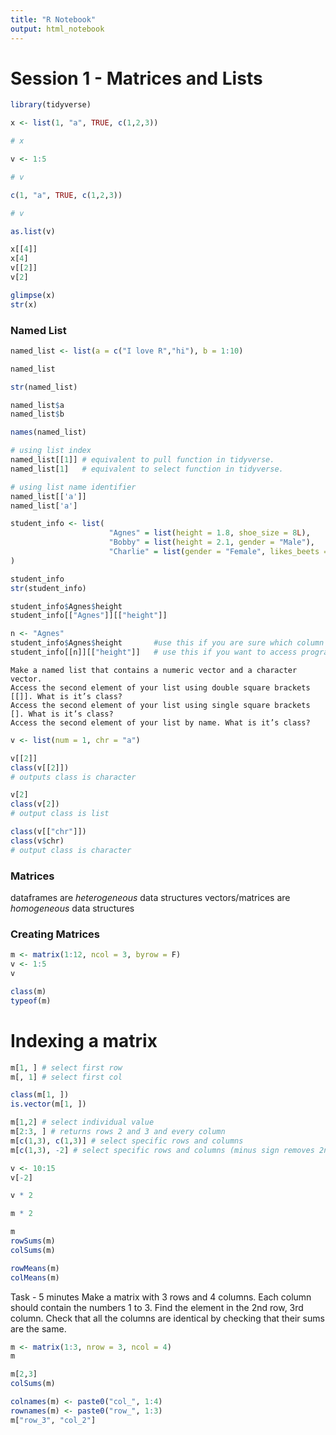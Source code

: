 ```yaml
---
title: "R Notebook"
output: html_notebook
---
```


# Session 1 - Matrices and Lists


```r

library(tidyverse)

```


```r

x <- list(1, "a", TRUE, c(1,2,3))

# x

v <- 1:5

# v

c(1, "a", TRUE, c(1,2,3))

# v

as.list(v)

```

```r

x[[4]]
x[4]
v[[2]]
v[2]

glimpse(x)
str(x)

```

### Named List

```r

named_list <- list(a = c("I love R","hi"), b = 1:10)

named_list

str(named_list)

named_list$a
named_list$b

names(named_list)

# using list index
named_list[[1]] # equivalent to pull function in tidyverse.
named_list[1]   # equivalent to select function in tidyverse.

# using list name identifier
named_list[['a']]
named_list['a']


```

```r

student_info <- list(
                      "Agnes" = list(height = 1.8, shoe_size = 8L),
                      "Bobby" = list(height = 2.1, gender = "Male"),
                      "Charlie" = list(gender = "Female", likes_beets = TRUE)
)

student_info
str(student_info)

student_info$Agnes$height
student_info[["Agnes"]][["height"]]

n <- "Agnes"
student_info$Agnes$height       #use this if you are sure which column you want and it won't change
student_info[[n]][["height"]]   # use this if you want to access programmatically, it's also safer if list names change


```

    Make a named list that contains a numeric vector and a character vector.
    Access the second element of your list using double square brackets [[]]. What is it’s class?
    Access the second element of your list using single square brackets []. What is it’s class?
    Access the second element of your list by name. What is it’s class?

```r

v <- list(num = 1, chr = "a")

v[[2]]
class(v[[2]])
# outputs class is character

v[2]
class(v[2])
# output class is list

class(v[["chr"]])
class(v$chr)
# output class is character

```

### Matrices

dataframes are _heterogeneous_ data structures
vectors/matrices are _homogeneous_ data structures

### Creating Matrices

```r

m <- matrix(1:12, ncol = 3, byrow = F)
v <- 1:5
v

class(m)
typeof(m)


```

# Indexing a matrix

```r

m[1, ] # select first row
m[, 1] # select first col

class(m[1, ])
is.vector(m[1, ])

m[1,2] # select individual value
m[2:3, ] # returns rows 2 and 3 and every column
m[c(1,3), c(1,3)] # select specific rows and columns
m[c(1,3), -2] # select specific rows and columns (minus sign removes 2nd col)

v <- 10:15
v[-2]

```

```r

v * 2

m * 2

```

```r

m
rowSums(m)
colSums(m)

rowMeans(m)
colMeans(m)

```

Task - 5 minutes
    Make a matrix with 3 rows and 4 columns. Each column should contain the numbers 1 to 3.
    Find the element in the 2nd row, 3rd column.
    Check that all the columns are identical by checking that their sums are the same.
    
```r

m <- matrix(1:3, nrow = 3, ncol = 4)
m

m[2,3]
colSums(m)

colnames(m) <- paste0("col_", 1:4)
rownames(m) <- paste0("row_", 1:3)
m["row_3", "col_2"]

```
